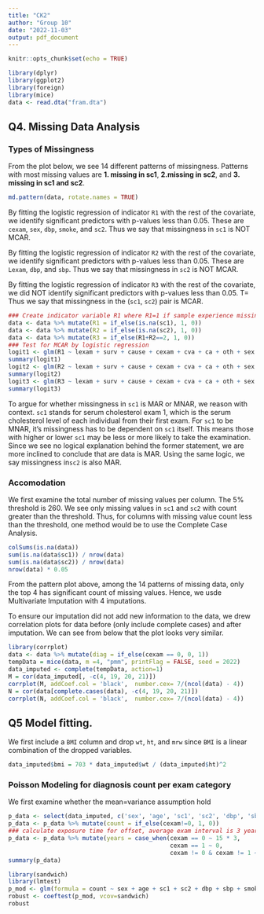 ```yaml
---
title: "CK2"
author: "Group 10"
date: "2022-11-03"
output: pdf_document
---
```


```r
knitr::opts_chunk$set(echo = TRUE)
```

```r
library(dplyr)
library(ggplot2)
library(foreign)
library(mice)
data <- read.dta("fram.dta")
```

## Q4. Missing Data Analysis

### Types of Missingness
From the plot below, we see 14 different patterns of missingness. Patterns with most missing values are $\textbf{1. missing in sc1}$,  $\textbf{2.missing in sc2}$, and $\textbf{3. missing in sc1 and sc2}$. 
```r
md.pattern(data, rotate.names = TRUE)
```

By fitting the logistic regression of indicator `R1` with the rest of the covariate, we identify significant predictors with p-values less than 0.05. These are `cexam`, `sex`, `dbp`, `smoke`, and `sc2`. Thus we say that missingness in `sc1` is NOT MCAR. 


By fitting the logistic regression of indicator `R2` with the rest of the covariate, we identify significant predictors with p-values less than 0.05. These are `Lexam`, `dbp`, and `sbp`. Thus we say that missingness in `sc2` is NOT MCAR. 


By fitting the logistic regression of indicator `R3` with the rest of the covariate, we did NOT identify significant predictors with p-values less than 0.05. T= Thus we say that missingness in the (`sc1`, `sc2`) pair is MCAR. 


```r
### Create indicator variable R1 where R1=1 if sample experience missingness in sc1
data <- data %>% mutate(R1 = if_else(is.na(sc1), 1, 0))
data <- data %>% mutate(R2 = if_else(is.na(sc2), 1, 0))
data <- data %>% mutate(R3 = if_else(R1+R2==2, 1, 0))
### Test for MCAR by logistic regression
logit1 <- glm(R1 ~ lexam + surv + cause + cexam + cva + ca + oth + sex + age + dbp + sbp + ht + wt + mrw + smoke +sc2, data = data, family = "binomial")
summary(logit1)
logit2 <- glm(R2 ~ lexam + surv + cause + cexam + cva + ca + oth + sex + age + dbp + sbp + ht + wt + mrw + smoke +sc1, data = data, family = "binomial")
summary(logit2)
logit3 <- glm(R3 ~ lexam + surv + cause + cexam + cva + ca + oth + sex + age + dbp + sbp + ht + wt + mrw + smoke, data = data, family = "binomial")
summary(logit3)
```

To argue for whether missingness in `sc1` is MAR or MNAR, we reason with context. `sc1` stands for serum cholesterol exam 1, which is the serum cholesterol level of each individual from their first exam.  For `sc1` to be MNAR, it's missingness has to be dependent on `sc1` itself. This means those with higher or lower `sc1` may be less or more likely to take the examination. Since we see no logical explanation behind the former statement, we are more inclined to conclude that are data is MAR. Using the same logic, we say missingness in`sc2` is also MAR.

### Accomodation

We first examine the total number of missing values per column. The 5% threshold is 260. We see only missing values in `sc1` and `sc2` with count greater than the threshold. Thus, for columns with missing value count less than the threshold, one method would be to use the Complete Case Analysis.

```r
colSums(is.na(data))
sum(is.na(data$sc1)) / nrow(data)
sum(is.na(data$sc2)) / nrow(data)
nrow(data) * 0.05
```

From the pattern plot above, among the 14 patterns of missing data, only the top 4 has significant count of missing values. Hence, we usde Multivariate Imputation with 4 imputations.

To ensure our imputation did not add new information to the data, we drew correlation plots for data before (only include complete cases) and after imputation. We can see from below that the plot looks very similar.

```r
library(corrplot)
data <- data %>% mutate(diag = if_else(cexam == 0, 0, 1))
tempData = mice(data, m =4, "pmm", printFlag = FALSE, seed = 2022)
data_imputed <- complete(tempData, action=1)
M = cor(data_imputed[, -c(4, 19, 20, 21)])
corrplot(M, addCoef.col = 'black',  number.cex= 7/(ncol(data) - 4))
N = cor(data[complete.cases(data), -c(4, 19, 20, 21)])
corrplot(N, addCoef.col = 'black',  number.cex= 7/(ncol(data) - 4))
```
## Q5 Model fitting.

We first include a `BMI` column and drop `wt`, `ht`, and `mrw` since `BMI` is a linear combination of the dropped variables.

```r
data_imputed$bmi = 703 * data_imputed$wt / (data_imputed$ht)^2
```
### Poisson Modeling for diagnosis count per exam category

We first examine whether the mean=variance assumption hold

```r
p_data <- select(data_imputed, c('sex', 'age', 'sc1', 'sc2', 'dbp', 'sbp', 'smoke', 'bmi','cexam'))
p_data <- p_data %>% mutate(count = if_else(cexam!=0, 1, 0))
### calculate exposure time for offset, average exam interval is 3 years
p_data <- p_data %>% mutate(years = case_when(cexam == 0 ~ 15 * 3,
                                              cexam == 1 ~ 0,
                                              cexam != 0 & cexam != 1 ~ (cexam -1) * 3))
summary(p_data)
```

```r
library(sandwich)
library(lmtest)
p_mod <- glm(formula = count ~ sex + age + sc1 + sc2 + dbp + sbp + smoke + bmi, data= p_data, family=poisson())
robust <- coeftest(p_mod, vcov=sandwich)
robust
```